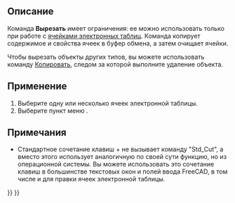 <languages/>

{{Docnav/ru
|[[Std_Redo/ru|Команда "Вернуть"]]
|[[Std_Copy/ru|Команда "Копировать"]]
|[[Std_Edit_Menu/ru|Меню "Правка"]]
|IconL=Std_Redo.svg
|IconR=Std_Copy.svg
|IconC=Freecad.svg
}}

{{GuiCommand/ru
|Name/ru=Вырезать
|Name=Std_Cut
|MenuLocation=Правка → Вырезать
|Workbenches=All
|SeeAlso=[[Std_Copy/ru|Копировать]], [[Std_Paste/ru|Вставить]], [[Std_DuplicateSelection/ru|Дублировать выбранное]]
}}

<span id="Description"></span>
==Описание==

Команда '''Вырезать''' имеет ограничения: ее можно использовать только при работе с [[Spreadsheet_Workbench/ru|ячейками электронных таблиц]]. Команда копирует содержимое и свойства ячеек в буфер обмена, а затем очищает ячейки.

Чтобы вырезать объекты других типов, вы можете использовать команду [[Std_Copy/ru|Копировать]], следом за которой выполните удаление объекта.

<span id="Usage"></span>
==Применение==

<div class="mw-translate-fuzzy">
# Выберите одну или несколько ячеек электронной таблицы. 
# Выберите пункт меню {{MenuCommand|Правка → [[Image:Std_Cut.svg|16px]] Вырезать}}.
</div>

<span id="Notes"></span>
==Примечания==

<div class="mw-translate-fuzzy">
* Стандартное сочетание клавиш {{KEY|Ctrl}}+{{KEY|X}} не вызывает команду "Std_Cut", а вместо этого использует аналогичную по своей сути функцию, но из операционной системы. Вы можете использовать это сочетание клавиш в большинстве текстовых окон и полей ввода FreeCAD, в том числе и для правки ячеек электронной таблицы.
</div>


{{Docnav/ru
|[[Std_Redo/ru|Команда "Вернуть"]]
|[[Std_Copy/ru|Команда "Копировать"]]
|[[Std_Edit_Menu/ru|Меню "Правка"]]
|IconL=Std_Redo.svg
|IconR=Std_Copy.svg
|IconC=Freecad.svg
}}

{{Std_Base_navi{{#translation:}}}}
{{Userdocnavi{{#translation:}}}}